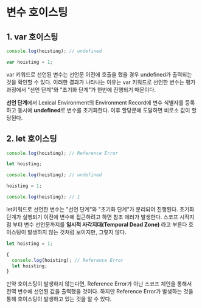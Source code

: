 # 변수 호이스팅

## 1. var 호이스팅

```js
console.log(hoisting); // undefined

var hoisting = 1;
```

var 키워드로 선언된 변수는 선언문 이전에 호출을 했을 경우 undefined가 출력되는 것을 확인할 수 있다.
이러한 결과가 나타나는 이유는 var 키워드로 선언한 변수는 평가 과정에서 "선언 단계"와 "초기화 단계"가 한번에 진행되기 때문이다.

**선언 단계**에서 Lexical Environment의 Environment Record에 변수 식별자를 등록하고 동시에 **undefined**로 변수를 초기화한다. 이후 할당문에 도달하면 비로소 값이 할당된다.

## 2. let 호이스팅

```js
console.log(hoisting); // Reference Error

let hoisting;

console.log(hoisting); // undefined

hoisting = 1;

console.log(hoisting); // 1
```

let키워드로 선언한 변수는 "선언 단계"와 "초기화 단계"가 분리되어 진행된다.
초기화 단계가 실행되기 이전에 변수에 접근하려고 하면 참조 에러가 발생한다.
스코프 시작지점 부터 변수 선언문까지를 **일시적 사각지대(Temporal Dead Zone)** 라고 부른다
호이스팅이 발생하지 않는 것처럼 보이지만, 그렇지 않다.

```js
let hoisting = 1;

{
  console.log(hoisting); // Reference Error
  let hoisting;
}
```

만약 호이스팅이 발생하지 않는다면, Reference Error가 아닌
스코프 체인을 통해서 전역 변수에 선언된 값을 출력했을 것이다.
하지만 Reference Error가 발생하는 것을 통해 호이스팅이 발생하고 있는 것을 알 수 있다.
